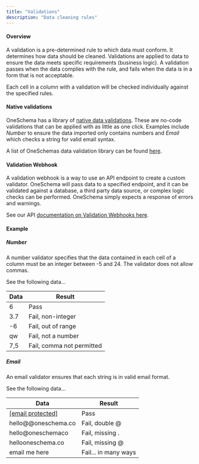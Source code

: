 ```yaml
---
title: "Validations"
description: "Data cleaning rules"
---
```


#### Overview

A validation is a pre-determined rule to which data must conform. It determines how data should be cleaned. Validations are applied to data to ensure the data meets specific requirements (business logic). A validation passes when the data complies with the rule, and fails when the data is in a form that is not acceptable. 

Each cell in a column with a validation will be checked individually against the specified rules.

#### Native validations

OneSchema has a library of [native data validations](/docs/validation-types). These are no-code validations that can be applied with as little as one click. Examples include _Number_ to ensure the data imported only contains numbers and _Email_ which checks a string for valid email syntax.

A list of OneSchemas data validation library can be found [here](/reference/template-resource#validation-types).

#### Validation Webhook

A validation webhook is a way to use an API endpoint to create a custom validator. OneSchema will pass data to a specified endpoint, and it can be validated against a database, a third party data source, or complex logic checks can be performed. OneSchema simply expects a response of errors and warnings.

See our API [documentation on Validation Webhooks here](/docs/validation-webhook).

#### Example

##### Number

A number validator specifies that the data contained in each cell of a column must be an integer between -5 and 24\. The validator does not allow commas.

See the following data...

| Data | Result                    |
| ---- | ------------------------- |
| 6    | Pass                      |
| 3.7  | Fail, non-integer         |
| \-6  | Fail, out of range        |
| qw   | Fail, not a number        |
| 7,5  | Fail, comma not permitted |

##### Email

An email validator ensures that each string is in valid email format. 

See the following data...

| Data                                                                                      | Result               |
| ----------------------------------------------------------------------------------------- | -------------------- |
| [\[email protected\]](/cdn-cgi/l/email-protection#abc3cec7c7c4ebc4c5ced8c8c3cec6ca85c8c4) | Pass                 |
| hello@@oneschema.co                                                                       | Fail, double @       |
| hello@oneschemaco                                                                         | Fail, missing .      |
| hellooneschema.co                                                                         | Fail, missing @      |
| email me here                                                                             | Fail... in many ways |
